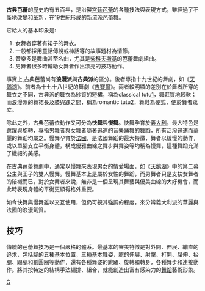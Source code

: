 '''古典芭蕾'''的歷史約有五百年，是沿襲[[宮廷芭蕾|宮廷芭蕾]]的各種技法與表現方式，雖經過了不斷地改變和革新，在19世紀形成的新流派[[芭蕾舞|芭蕾舞]]。

它給人的基本印象是:
#女舞者穿著有裙子的舞衣。 
#一般都採用童話傳說或神話等的故事題材為情節。 
#音樂多是舞曲甚至名曲，尤其是[[柴科夫斯基|柴科夫斯基]]的芭蕾舞劇組曲。 
#男舞者很多時輔助女舞者作出漂亮的技巧動作。   

事實上,古典芭蕾尚有'''浪漫派'''與'''古典派'''的區分。後者專指十九世紀的舞劇，如《[[天鵝湖|天鵝湖]]》。前者為十七十八世紀的舞劇《[[吉賽爾|吉賽爾]]》。兩者較明顯的差別在於舞者所穿的舞衣之不同，古典派的舞衣為紗質的短裙，稱為classical tutu[https://web.archive.org/web/20041009224917/http://tutuetoile.com/classical.html]，舞鞋質地較軟；而浪漫派的舞裙長及膝與踝之間，稱為romantic tutu[https://web.archive.org/web/20041009235209/http://tutuetoile.com/romantic.html]，舞鞋為硬式，便於舞者跐立。

除此之外，古典芭蕾依動作又可分為'''快舞'''與'''慢舞'''。快舞孕育於[[義大利|義大利]]，最大特色是跳躍與旋轉，專指男舞者與女舞者隨著迅速的音樂踊舞的舞蹈，所有活潑迅速而華麗的舞蹈均屬之。慢舞孕育於[[法國|法國]]，是法國舞蹈的最大特徵，舞者以緩慢的動作，或以單腳支立平衡身體，構成優雅曲線之舞步與舞姿等均稱為慢舞，這種舞蹈充滿了纖細的美感。

在古典芭蕾舞劇中，通常以慢舞來表現男女的情愛場面，如《[[天鹅湖|天鹅湖]]》中的第二幕公主與王子的雙人慢舞。慢舞基本上是屬於女性的舞蹈，而男舞者只是支扶女舞者的陪襯而已，對於女舞者來說，無非是一個呈現其舞藝與優美曲線的大好機會，而此時表現身體的平衡更顯得格外重要。

如今快舞與慢舞雖以交互使用，但仍可視其強調的程度，來分辨義大利派的華麗與法國的浪漫氣質。

== 技巧 ==
傳統的芭蕾舞技巧是一個嚴格的體系。最基本的審美特徵是對外開、伸展、繃直的追求，包括腳的五種基本位置，三種基本舞姿，腿的伸展、射擊、打開、屈伸、抬腿、踢腿和劃圓圈等動作，還有各種舞姿的跳躍、旋轉和轉身，各種舞步和連接動作。將其按特定的結構手法編排、組合，就能創造出富有感染力的[[舞蹈|舞蹈]]藝術形象。

[[Category:芭蕾|G]]